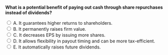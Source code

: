 ::: {.question-block}

<form onsubmit="event.preventDefault(); checkAnswer('module10_mcq_q56')" data-correct-answer="D">
<strong style="display: block;">What is a potential benefit of paying out cash through share repurchases instead of dividends?</strong>

<label><input type="radio" name="module10_mcq_q56" value="A"> A. It guarantees higher returns to shareholders.</label><br>
<label><input type="radio" name="module10_mcq_q56" value="B"> B. It permanently raises firm value.</label><br>
<label><input type="radio" name="module10_mcq_q56" value="C"> C. It decreases EPS by issuing more shares.</label><br>
<label><input type="radio" name="module10_mcq_q56" value="D"> D. It allows flexibility in payout timing and can be more tax-efficient.</label><br>
<label><input type="radio" name="module10_mcq_q56" value="E"> E. It automatically raises future dividends.</label><br>
</form>

<div id="feedback-module10_mcq_q56" class="feedback" data-status="" style="display:none;">
✅ D is correct. Share repurchases provide flexibility, as they do not establish a long-term payout commitment and may offer tax benefits relative to dividends.
</div>

:::
